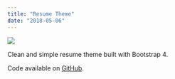 ```yaml
---
title: "Resume Theme"
date: "2018-05-06"
---
```


<Img
  src="/images/posts/resume-theme.png"
  width={2154}
  height={1232}
  caption="resume-theme project"
/>

Clean and simple resume theme built with Bootstrap 4.

Code available on [GitHub](https://github.com/eneax/resume-theme).
